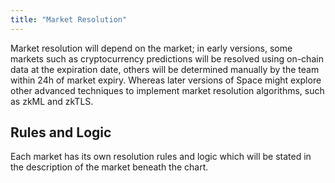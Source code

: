 ```yaml
---
title: "Market Resolution"
---
```


Market resolution will depend on the market; in early versions, some markets such as cryptocurrency predictions will be resolved using on-chain data at the expiration date, others will be determined manually by the team within 24h of market expiry. Whereas later versions of Space might explore other advanced techniques to implement market resolution algorithms, such as zkML and zkTLS.

## Rules and Logic

Each market has its own resolution rules and logic which will be stated in the description of the market beneath the chart.